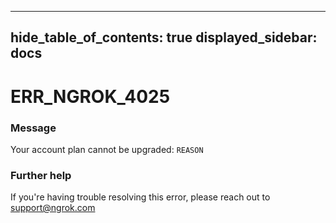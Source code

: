 

---
hide_table_of_contents: true
displayed_sidebar: docs
---


# ERR_NGROK_4025

### Message
Your account plan cannot be upgraded: `REASON`

<ErrorDetails />



### Further help
If you're having trouble resolving this error, please reach out to [support@ngrok.com](mailto:support@ngrok.com?subject=Help%20with%20ERR_NGROK_4025)

